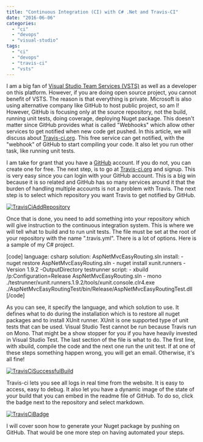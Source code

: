```yaml
---
title: "Continuous Integration (CI) with C# .Net and Travis-CI"
date: "2016-06-06"
categories: 
  - "ci"
  - "devops"
  - "visual-studio"
tags: 
  - "ci"
  - "devops"
  - "travis-ci"
  - "vsts"
---
```


I am a big fan of [Visual Studio Team Services (VSTS)](https://www.visualstudio.com/en-us/products/visual-studio-team-services-vs.aspx) as well as a developer on this platform. However, if you are doing open source project, you cannot benefit of VSTS. The reason is that everything is private. Microsoft is also using alternative company like GitHub to host public project, so am I! However, GitHub is focusing only at the source repository, not the build, running unit tests, doing coverage, deploying Nuget package. This doesn't matter since GitHub provides what is called "Webhooks" which allow other services to get notified when new code get pushed. In this article, we will discuss about [Travis-ci.org](https://travis-ci.org/). This free service can get notified, with the "webhook" of GitHub to start compiling your code. It also let you run other task, like running unit tests.

I am take for grant that you have a [GitHub](https://github.com/) account. If you do not, you can create one for free. The next step, is to go at [Travis-ci.org](https://travis-ci.org/) and signup. This is very easy since you can login with your GitHub account. This is a big win because it is so related and GitHub has so many services around it that the burden of handling multiple accounts is not a problem with Travis. The next step is to select which repository you want Travis to get notified by GitHub.

[![TravisCiAddRepository](http://patrickdesjardins.com/blog/wp-content/uploads/2016/05/TravisCiAddRepository-1024x678.png)](http://patrickdesjardins.com/blog/?attachment_id=4642)

Once that is done, you need to add something into your repository which will give instruction to the continuous integration system. This is where we will tell what to build and to run unit tests. The file must be set at the root of your repository with the name ".travis.yml". There is a lot of options. Here is a sample of my C# project.

\[code\] language: csharp solution: AspNetMvcEasyRouting.sln install: - nuget restore AspNetMvcEasyRouting.sln - nuget install xunit.runners -Version 1.9.2 -OutputDirectory testrunner script: - xbuild /p:Configuration=Release AspNetMvcEasyRouting.sln - mono ./testrunner/xunit.runners.1.9.2/tools/xunit.console.clr4.exe ./AspNetMvcEasyRoutingTest/bin/Release/AspNetMvcEasyRoutingTest.dll \[/code\]

As you can see, it specify the language, and which solution to use. It defines what to do during the installation which is to restore all nuget packages and to install XUnit runner. XUnit is one supported type of unit tests that can be used. Visual Studio Test cannot be run because Travis run on Mono. That might be a show stopper for you if you have heavily invested in Visual Studio Test. The last section of the file is what to do. The first line, with xbuild, compile the code and the next one run the unit test. If at one of these steps something happen wrong, you will get an email. Otherwise, it's all fine!

[![TravisCiSuccessfulBuild](http://patrickdesjardins.com/blog/wp-content/uploads/2016/05/TravisCiSuccessfulBuild-1024x479.png)](http://patrickdesjardins.com/blog/?attachment_id=4643)

Travis-ci lets you see all logs in real time from the website. It is easy to access, easy to debug. It also let you have a dynamic image of the state of your build that you can embed in the readme file of GitHub. To do so, click the badge next to the repository and select markdown.

[![TravisCiBadge](http://patrickdesjardins.com/blog/wp-content/uploads/2016/05/TravisCiBadge-1024x657.png)](http://patrickdesjardins.com/blog/?attachment_id=4644)

I will cover soon how to generate your Nuget package by pushing on GitHub. That would be one more step on having automated your steps.
